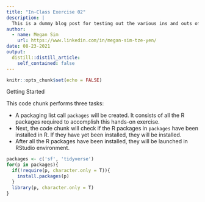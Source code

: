 ```yaml
---
title: "In-Class Exercise 02"
description: |
  This is a dummy blog post for testing out the various ins and outs of a Distill blog. In this in-class exercise, I learned how to handle geospatial data in R by using the sf package.
author:
  - name: Megan Sim
    url: https://www.linkedin.com/in/megan-sim-tze-yen/
date: 08-23-2021
output:
  distill::distill_article:
    self_contained: false
---
```



```r
knitr::opts_chunk$set(echo = FALSE)
```
Getting Started

This code chunk performs three tasks:

- A packaging list call `packages` will be created.  It consists of all the R packages required to accomplish this hands-on exercise.
- Next, the code chunk will check if the R packages in `packages` have been installed in R. If they have yet been installed, they will be installed.
- After all the R packages have been installed, they will be launched in RStudio environment.

``` r
packages <- c('sf', 'tidyverse')
for(p in packages){
  if(!require(p, character.only = T)){
    install.packages(p)
  }
  library(p, character.only = T)
}
```

